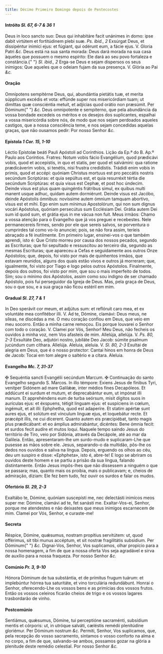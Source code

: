 ```yaml
---
title: Décimo Primeiro Domingo depois de Pentecostes
---
```


<h4 class="text-center">
  Intróito <em>Sl. 67, 6-7 & 36 1</em>
</h4>
<div class="grid grid-cols-2 gap-5">
  <span class="text-justify">
    Deus in loco sancto suo: Deus qui inhabitáre facit unánimes in domo: ipse
    dabit virtútem et fortitúdinem plebi suæ. <em>Ps. ibid., 2</em> Exsúrgat
    Deus, et dissipéntur inimíci ejus: et fúgiant, qui odérunt eum, a fácie
    ejus. V. Gloria Patri <em>&c.</em>
  </span>
  <span class="text-justify">
    Deus está na sua santa morada: Deus dará morada na sua casa àqueles que
    possuem o mesmo espírito: Ele dará ao seu povo fortaleza e constância.{" "}
    <em>Sl. ibid., 2</em> Erga-se Deus e sejam dispersos os seus inimigos: Que
    aqueles que o odeiam fujam da sua presença. V. Glória ao Pai <em>&c.</em>
  </span>
</div>

<h4 class="text-center">Oração</h4>
<div class="grid grid-cols-2 gap-5">
  <span class="text-justify">
    Omnípotens sempitérne Deus, qui, abundántia pietátis tuæ, et merita
    súpplicum excédis et vota: effúnde super nos misericórdiam tuam; ut dimíttas
    quæ consciéntia metuit, et adjícias quod orátio non præsúmit. Per Dóminum{" "}
    <em>&c.</em>
  </span>
  <span class="text-justify">
    Deus omnipotente e sempiterno, que pela abundância da vossa bondade excedeis
    os méritos e os desejos dos suplicantes, espalhai a vossa misericórdia sobre
    nós, de modo que nos sejam perdoados aqueles castigos, que a nossa
    consciência teme, e nos sejam concedidas aquelas graças, que não ousamos
    pedir: Por nosso Senhor <em>&c.</em>
  </span>
</div>

<h4 class="text-center">
  Epístola <em>1 Cor. 15, 1-10</em>
</h4>
<div class="grid grid-cols-2 gap-5">
  <span class="text-justify">
    Léctio Epístolæ beáti Pauli Apóstoli ad Corínthios.
  </span>
  <span class="text-justify">
    Lição da Ep.ª do B. Ap.º Paulo aos Coríntios.
  </span>
  <span class="text-justify">
    Fratres: Notum vobis fácio Evangélium, quod prædicávi vobis, quod et
    accepístis, in quo et statis, per quod et salvámini: qua ratione
    prædicáverim vobis, si tenétis, nisi frustra credidístis. Trádidi enim vobis
    in primis, quod et accépi: quóniam Christus mortuus est pro peccátis nostris
    secúndum Scriptúras: et quia sepúltus est, et quia resurréxit tértia die
    secúndum Scriptúras: et quia visus est Cephæ, et post hoc úndecim. Deinde
    visus est plus quam quingéntis frátribus simul, ex quibus multi manent usque
    adhuc, quidam autem dormiérunt. Deinde visus est Jacóbo, deinde Apóstolis
    ómnibus: novíssime autem ómnium tamquam abortívo, visus est et mihi. Ego
    enim sum mínimus Apostolórum, qui non sum dignus vocári Apóstolus, quóniam
    persecútus sum Ecclésiam Dei. Grátia autem Dei sum id quod sum, et grátia
    ejus in me vácua non fuit.
  </span>
  <span class="text-justify">
    Meus irmãos: Chamo a vossa atenção para o Evangelho que já vos preguei e
    recebestes. Nele permanecereis firmes, sendo por ele que sereis salvos, se
    porventura o cumprirdes tal como vo-lo anunciei; pois, se não fora assim,
    teríeis abraçado a fé inutilmente. Em primeiro lugar, ensinei-vos o que
    também aprendi, isto é: Que Cristo morreu por causa dos nossos pecados,
    segundo as Escrituras; que foi sepultado e ressuscitou ao terceiro dia,
    segundo as mesmas Escrituras; que apareceu a Cefas e seguidamente aos outros
    Onze Apóstolos; que, depois, foi visto por mais de quinhentos irmãos, que
    estavam reunidos, alguns dos quais estão vivos e outros já morreram; que,
    igualmente, foi visto por Tiago e logo pelos outros Apóstolos. Finalmente,
    depois dos outros, foi visto por mim, que sou o mais imperfeito de todos.
    Sim; sou o mínimo dos Apóstolos, assim como sou indigno de ser chamado
    Apóstolo, pois fui perseguidor da Igreja de Deus. Mas, pela graça de Deus,
    sou o que sou, e a sua graça não ficou estéril em mim.
  </span>
</div>

<h4 class="text-center">
  Gradual <em>Sl. 27, 7 & 1</em>
</h4>
<div class="grid grid-cols-2 gap-5">
  <span class="text-justify">
    In Deo sperávit cor meum, et adjútus sum: et reflóruit caro mea, et ex
    voluntáte mea confitébor illi. V. Ad te, Dómine, clamávi: Deus meus, ne
    síleas, ne discédas a me.
  </span>
  <span class="text-justify">
    O meu coração confiou em Deus, que veio em meu socorro. Então a minha carne
    remoçou. Eis porque louvarei o Senhor com todo o coração. V. Clamei por Vós,
    Senhor! Meu Deus, não fecheis os ouvidos à minha voz, nem Vos afasteis de
    mim.
  </span>
  <span class="text-justify">
    Allelúja, allelúja. V. <em>Ps. 80, 2-3</em> Exsultáte Deo, adjutóri nostro,
    jubiláte Deo Jacob: súmite psalmum jucúndum cum cíthara. Allelúja.
  </span>
  <span class="text-justify">
    Aleluia, aleluia. V. <em>Sl. 80, 2-3</em> Exultai de alegria em Deus, que é
    o nosso protector: Cantai hinos em honra de Deus de Jacob: Tocai em tom
    alegre o saltério e a cítara. Aleluia.
  </span>
</div>

<h4 class="text-center">
  Evangelho <em>Mc. 7, 31-37</em>
</h4>
<div class="grid grid-cols-2 gap-5">
  <span class="text-justify">
    <span class="text-red-500">&#10016;</span> Sequéntia sancti Evangélii
    secúndum Marcum.
  </span>
  <span class="text-justify">
    <span class="text-red-500">&#10016;</span> Continuação do santo Evangelho
    segundo S. Marcos.
  </span>
  <span class="text-justify">
    In illo témpore: Exiens Jesus de fínibus Tyri, venitper Sidónem ad mare
    Galilǽæ, inter médios fines Decapóleos. Et addúcunt ei surdum et mutum, et
    deprecabántur eum, ut impónat illi manum. Et apprehéndens eum de turba
    seórsum, misit dígitos suos in aurículas ejus: et éxspuens, tétigit linguam
    ejus: et suspíciens in cœlum, ingémuit, et ait illi: Ephphetha, quod est
    adaperíre. Et statim apértæ sunt aures ejus, et solútum est vínculum linguæ
    ejus, et loquebátur recte. Et præcépit illis, ne cui dícerent. Quanto autem
    eis præcipiébat, tanto magis plus prædicábant: et eo ámplius admirabántur,
    dicéntes: Bene ómnia fecit: et surdos fecit audíre et mutos loqui.
  </span>
  <span class="text-justify">
    Naquele tempo saindo Jesus do território de Tiro, veio por Sidónia, através
    da Decápole, até ao mar da Galileia. Então, apresentaram-lhe um surdo-mudo e
    suplicaram-Lhe que pusesse as mãos sobre ele. Jesus, separando-o da
    multidão, pôs-lhe os dedos nos ouvidos e saliva na língua. Depois, erguendo
    os olhos ao céu, deu um suspiro e disse: «Ephpheta», isto é, abre-te! E logo
    se abriram os ouvidos deste homem e se partiu a prisão da sua língua,
    falando distintamente. Então Jesus impôs-lhes que não dissessem a ninguém o
    que se passara; mas, quanto mais os proibia, mais o publicavam; e, cheios de
    admiração, diziam: Ele fez bem tudo, fez ouvir os surdos e falar os mudos.
  </span>
</div>

<h4 class="text-center">
  Ofertório <em>Sl. 29, 2-3</em>
</h4>
<div class="grid grid-cols-2 gap-5">
  <span class="text-justify">
    Exaltábo te, Dómine, quóniam suscepísti me, nec delectásti inimícos meos
    super me: Dómine, clamávi ad te, fet sanásti me.
  </span>
  <span class="text-justify">
    Exaltar-Vos-ei, Senhor, porque me atendestes e não deixastes que meus
    inimigos escarnecem de mim. Clamei por Vós, Senhor, e curaste-me!
  </span>
</div>

<h4 class="text-center">Secreta</h4>
<div class="grid grid-cols-2 gap-5">
  <span class="text-justify">
    Réspice, Dómine, quǽsumus, nostram propítius servitútem: ut, quod offérimus,
    sit tibi munus accéptum, et sit nostræ fragilitátis subsidium. Per Dóminum{" "}
    <em>&c.</em>
  </span>
  <span class="text-justify">
    Dignai-Vos, Senhor, Vos suplicamos, olhar propício para a nossa homenagem, a
    fim de que a nossa oferta Vos seja agradável e sirva de auxílio para a nossa
    fraqueza. Por nosso Senhor <em>&c.</em>
  </span>
</div>

<h4 class="text-center">
  Comúnio <em>Pr. 3, 9-10</em>
</h4>
<div class="grid grid-cols-2 gap-5">
  <span class="text-justify">
    Hónora Dóminum de tua substántia, et de prímitus frugum tuárum: et
    implebúntur hórrea tua saturitáte, et vino torculária redundábunt.
  </span>
  <span class="text-justify">
    Honrai o Senhor, oferecendo-Lhe os vossos bens e as primícias dos vossos
    frutos. Então os vossos celeiros ficarão cheios de trigo e os vossos lagares
    trasbordarão de vinho.
  </span>
</div>

<h4 class="text-center">Postcomúnio</h4>
<div class="grid grid-cols-2 gap-5">
  <span class="text-justify">
    Sentiámus, quǽsumus, Dómine, tui perceptióne sacraménti, subsídium mentis et
    córporis: ut, in utróque salváti, cæléstis remédii plenitúdine gloriémur.
    Per Dóminum nostrum <em>&c.</em>
  </span>
  <span class="text-justify">
    Permiti, Senhor, Vos suplicamos, que, pela recepção do vosso sacramento,
    sintamos o vosso conforto na alma e no corpo, a fim de que, salvando-se
    ambos, possamos gozar na glória a plenitude deste remédio celestial. Por
    nosso Senhor <em>&c.</em>
  </span>
</div>
